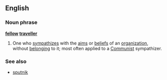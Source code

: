 ==English==
===Noun phrase===
'''[[fellow]] [[traveller]]'''
# One who [[sympathize]]s with the [[aim]]s or [[belief]]s of an [[organization]], without [[belong]]ing to it; most often applied to a [[Communist]] sympathizer.

===See also===
* [[sputnik]]